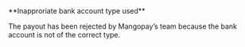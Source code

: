   
<Card title="121012" href="/errors/codes/121012">  
**Inapproriate bank account type used**  

The payout has been rejected by Mangopay’s team because the bank account is not of the correct type.
</Card>